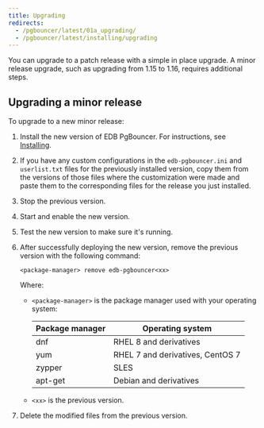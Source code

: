```yaml
---
title: Upgrading
redirects:
  - /pgbouncer/latest/01a_upgrading/
  - /pgbouncer/latest/installing/upgrading
---
```


You can upgrade to a patch release with a simple in place upgrade. A minor release upgrade, such as upgrading from 1.15 to 1.16, requires additional steps.

## Upgrading a minor release

To upgrade to a new minor release:

1. Install the new version of EDB PgBouncer. For instructions, see [Installing](installing).

1. If you have any custom configurations in the `edb-pgbouncer.ini` and `userlist.txt` files for the previously installed version, copy them from the versions of those files where the customization were made and paste them to the corresponding files for the release you just installed.

1. Stop the previous version. 

1. Start and enable the new version. 

1. Test the new version to make sure it's running. 

1. After successfully deploying the new version, remove the previous version with the following command: 

   ```shell
   <package-manager> remove edb-pgbouncer<xx>
   ```
   
   Where:

   - `<package-manager>` is the package manager used with your operating system:
   
     | Package manager	| Operating system |
     | ---------------- | ---------------- |
     | dnf | RHEL 8 and derivatives | 
     | yum | RHEL 7 and derivatives, CentOS 7 |
     | zypper | SLES |
     | apt-get | Debian and derivatives |

   - `<xx>` is the previous version.

1. Delete the modified files from the previous version. 